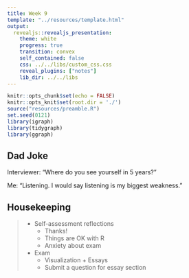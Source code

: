 ```yaml
---
title: Week 9
template: "../resources/template.html"
output: 
  revealjs::revealjs_presentation:
    theme: white
    progress: true
    transition: convex
    self_contained: false
    css: ../../libs/custom_css.css
    reveal_plugins: ["notes"]
    lib_dir: ../../libs
---
```


```r
knitr::opts_chunk$set(echo = FALSE)
knitr::opts_knit$set(root.dir = './')
source("resources/preamble.R")
set.seed(0121)
library(igraph)
library(tidygraph)
library(ggraph)
```

## Dad Joke

Interviewer: "Where do you see yourself in 5 years?"

Me: "Listening. I would say listening is my biggest weakness."

## Housekeeping

> - Self-assessment reflections
>	- Thanks!
>	- Things are OK with R
>	- Anxiety about exam
> - Exam
>	- Visualization + Essays
>	- Submit a question for essay section
